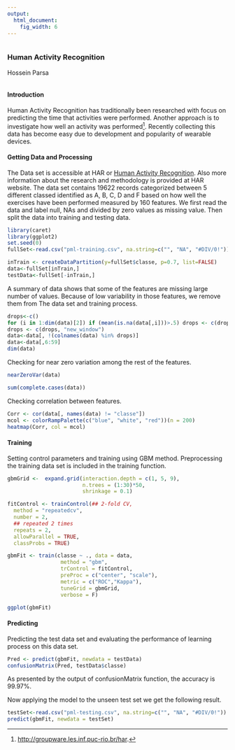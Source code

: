 ```yaml
---
output:
  html_document:
    fig_width: 6
--- 
```

```
```

### Human Activity Recognition 


Hossein Parsa
```
```

#### Introduction

Human Activity Recognition has traditionally been researched with focus on predicting the time that activities were performed. Another approach is to investigate how well an activity was performed[^1]. Recently collecting this data has become easy due to development and popularity of wearable devices. 

#### Getting Data and Processing

The Data set is accessible at HAR or [Human Activity Recognition](http://groupware.les.inf.puc-rio.br/har). Also more information about the research and methodology is provided at HAR website. The data set contains 19622 records categorized between 5 different classed identified as A, B, C, D and F based on how well the exercises have been performed measured by 160 features. We first read the data and label null, NAs and divided by zero values as missing value. Then split the data into training and testing data.


```r
library(caret)
library(ggplot2)
set.seed(0)
fullSet<-read.csv("pml-training.csv", na.string=c("", "NA", "#DIV/0!"))

inTrain <- createDataPartition(y=fullSet$classe, p=0.7, list=FALSE)
data<-fullSet[inTrain,]
testData<-fullSet[-inTrain,]
```

A summary of data shows that some of the features are missing large number of values. Because of low variability in those features, we remove them from The data set and training process.

```r

drops<-c()
for (i in 1:dim(data)[2]) if (mean(is.na(data[,i]))>.5) drops <- c(drops, names(data)[i])
drops <- c(drops, "new_window")
data<-data[, !(colnames(data) %in% drops)]
data<-data[,6:59]
dim(data)
```
    
Checking for near zero variation among the rest of the features.
    
```r
nearZeroVar(data)
```
```r
sum(complete.cases(data))
```
    
Checking correlation between features.
    
```r
Corr <- cor(data[, names(data) != "classe"])
mcol <- colorRampPalette(c("blue", "white", "red"))(n = 200)
heatmap(Corr, col = mcol)
```
  
  
#### Training  

Setting control parameters and training using GBM method. Preprocessing the training data set is included in the training function.


```r
gbmGrid <-  expand.grid(interaction.depth = c(1, 5, 9),
                        n.trees = (1:30)*50,
                        shrinkage = 0.1)

fitControl <- trainControl(## 2-fold CV,
  method = "repeatedcv",
  number = 2,
  ## repeated 2 times
  repeats = 2,
  allowParallel = TRUE,
  classProbs = TRUE)

gbmFit <- train(classe ~ ., data = data,
                 method = "gbm",
                 trControl = fitControl,
                 preProc = c("center", "scale"),
                 metric = c("ROC","Kappa"),
                 tuneGrid = gbmGrid,
                 verbose = F)

```




```r

ggplot(gbmFit)

```
    
    
#### Predicting

Predicting the test data set and evaluating the performance of learning process on this data set.

```r

Pred <- predict(gbmFit, newdata = testData)
confusionMatrix(Pred, testData$classe)

```
    
    
As presented by the output of confusionMatrix function, the accuracy is 99.97%.

Now applying the model to the unseen test set we get the following result.
```r

testSet<-read.csv("pml-testing.csv", na.string=c("", "NA", "#DIV/0!"))
predict(gbmFit, newdata = testSet)

```

[^1]: [http://groupware.les.inf.puc-rio.br/har](http://groupware.les.inf.puc-rio.br/har).